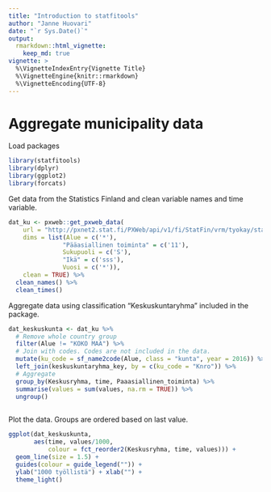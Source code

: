 ```yaml
---
title: "Introduction to statfitools"
author: "Janne Huovari"
date: "`r Sys.Date()`"
output: 
  rmarkdown::html_vignette:
    keep_md: true
vignette: >
  %\VignetteIndexEntry{Vignette Title}
  %\VignetteEngine{knitr::rmarkdown}
  %\VignetteEncoding{UTF-8}
---
```


# Aggregate municipality data

Load packages

```r

library(statfitools)
library(dplyr)
library(ggplot2)
library(forcats)
```

Get data from the Statistics Finland and clean variable names and time variable.

```r

dat_ku <- pxweb::get_pxweb_data(
    url = "http://pxnet2.stat.fi/PXWeb/api/v1/fi/StatFin/vrm/tyokay/statfin_tyokay_pxt_001.px",
    dims = list(Alue = c('*'),
               "Pääasiallinen toiminta" = c('11'),
               Sukupuoli = c('S'),
               "Ikä" = c('sss'),
               Vuosi = c('*')),
    clean = TRUE) %>% 
  clean_names() %>% 
  clean_times()


```

Aggregate data using classification "Keskuskuntaryhma" included in the package. 

```r

dat_keskuskunta <- dat_ku %>% 
  # Remove whole country group
  filter(Alue != "KOKO MAA") %>%
  # Join with codes. Codes are not included in the data.
  mutate(ku_code = sf_name2code(Alue, class = "kunta", year = 2016)) %>%  
  left_join(keskuskuntaryhma_key, by = c(ku_code = "Knro")) %>%
  # Aggregate
  group_by(Keskusryhma, time, Paaasiallinen_toiminta) %>% 
  summarise(values = sum(values, na.rm = TRUE)) %>% 
  ungroup()
  


```

Plot the data. Groups are ordered based on last value.

```r

ggplot(dat_keskuskunta, 
       aes(time, values/1000, 
           colour = fct_reorder2(Keskusryhma, time, values))) +
  geom_line(size = 1.5) +
  guides(colour = guide_legend("")) +
  ylab("1000 työllistä") + xlab("") +
  theme_light()

```


